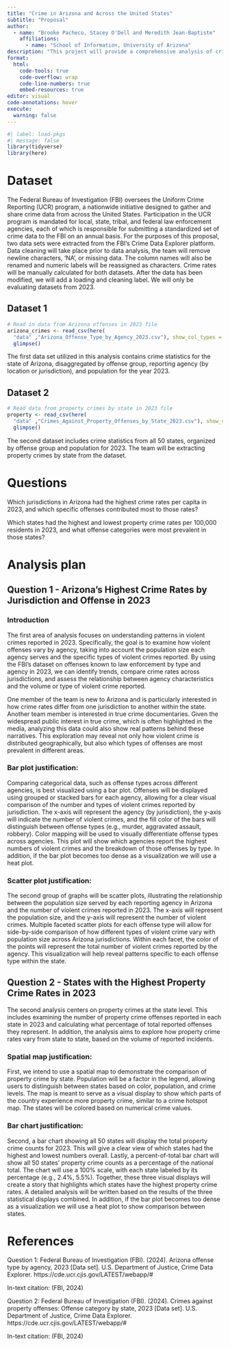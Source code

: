 ---
title: "Crime in Arizona and Across the United States"
subtitle: "Proposal"
author: 
  - name: "Brooke Pacheco, Stacey O'Dell and Meredith Jean-Baptiste"
    affiliations:
      - name: "School of Information, University of Arizona"
description: "This project will provide a comprehensive analysis of crime data in Arizona and across the United States. We will expose patterns and trends by examining various offense categories, population data, and jurisdiction-level reporting. The analysis will include visualizations to show how crime rates vary within Arizona and among different states nationwide."
format:
  html:
    code-tools: true
    code-overflow: wrap
    code-line-numbers: true
    embed-resources: true
editor: visual
code-annotations: hover
execute:
  warning: false
---

```{r}
#| label: load-pkgs
#| message: false
library(tidyverse)
library(here)
```

# Dataset

The Federal Bureau of Investigation (FBI) oversees the Uniform Crime Reporting (UCR) program, a nationwide initiative designed to gather and share crime data from across the United States. Participation in the UCR program is mandated for local, state, tribal, and federal law enforcement agencies, each of which is responsible for submitting a standardized set of crime data to the FBI on an annual basis. For the purposes of this proposal, two data sets were extracted from the FBI’s Crime Data Explorer platform. Data cleaning will take place prior to data analysis, the team will remove newline characters, 'NA', or missing data. The column names will also be renamed and numeric labels will be reassigned as characters. Crime rates will be manually calculated for both datasets. After the data has been modified, we will add a loading and cleaning label. We will only be evaluating datasets from 2023. 

## Dataset 1

```{r}
# Read in data from Arizona offenses in 2023 file
arizona_crimes <- read_csv(here(
  "data" ,"Arizona_Offense_Type_by_Agency_2023.csv"), show_col_types = FALSE) |>
  glimpse()
```

The first data set utilized in this analysis contains crime statistics for the state of Arizona, disaggregated by offense group, reporting agency (by location or jurisdiction), and population for the year 2023.

## Dataset 2

```{r}
# Read data from property crimes by state in 2023 file
property <- read_csv(here(
  "data" ,"Crimes_Against_Property_Offenses_by_State_2023.csv"), show_col_types = FALSE) |>
  glimpse()
```

The second dataset includes crime statistics from all 50 states, organized by offense group and population for 2023. The team will be extracting property crimes by state from the dataset. 

# Questions

Which jurisdictions in Arizona had the highest crime rates per capita in 2023, and which specific offenses contributed most to those rates?

Which states had the highest and lowest property crime rates per 100,000 residents in 2023, and what offense categories were most prevalent in those states?

# Analysis plan

## Question 1 - Arizona's Highest Crime Rates by Jurisdiction and Offense in 2023

### Introduction

The first area of analysis focuses on understanding patterns in violent crimes reported in 2023. Specifically, the goal is to examine how violent offenses vary by agency, taking into account the population size each agency serves and the specific types of violent crimes reported. By using the FBI's dataset on offenses known to law enforcement by type and agency in 2023, we can identify trends, compare crime rates across jurisdictions, and assess the relationship between agency characteristics and the volume or type of violent crime reported.

One member of the team is new to Arizona and is particularly interested in how crime rates differ from one jurisdiction to another within the state. Another team member is interested in true crime documentaries. Given the widespread public interest in true crime, which is often highlighted in the media, analyzing this data could also show real patterns behind these narratives. This exploration may reveal not only how violent crime is distributed geographically, but also which types of offenses are most prevalent in different areas.

### Bar plot justification:

Comparing categorical data, such as offense types across different agencies, is best visualized using a bar plot. Offenses will be displayed using grouped or stacked bars for each agency, allowing for a clear visual comparison of the number and types of violent crimes reported by jurisdiction. The x-axis will represent the agency (by jurisdiction), the y-axis will indicate the number of violent crimes, and the fill color of the bars will distinguish between offense types (e.g., murder, aggravated assault, robbery). Color mapping will be used to visually differentiate offense types across agencies. This plot will show which agencies report the highest numbers of violent crimes and the breakdown of those offenses by type. In addition, if the bar plot becomes too dense as a visualization we will use a heat plot. 

### Scatter plot justification:

The second group of graphs will be scatter plots, illustrating the relationship between the population size served by each reporting agency in Arizona and the number of violent crimes reported in 2023. The x-axis will represent the population size, and the y-axis will represent the number of violent crimes. Multiple faceted scatter plots for each offense type will allow for side-by-side comparison of how different types of violent crime vary with population size across Arizona jurisdictions. Within each facet, the color of the points will represent the total number of violent crimes reported by the agency. This visualization will help reveal patterns specific to each offense type within the state.

## Question 2 - States with the Highest Property Crime Rates in 2023

The second analysis centers on property crimes at the state level. This includes examining the number of property crime offenses reported in each state in 2023 and calculating what percentage of total reported offenses they represent. In addition, the analysis aims to explore how property crime rates vary from state to state, based on the volume of reported incidents.

### Spatial map justification:

First, we intend to use a spatial map to demonstrate the comparison of property crime by state. Population will be a factor in the legend, allowing users to distinguish between states based on color, population, and crime levels. The map is meant to serve as a visual display to show which parts of the country experience more property crime, similar to a crime hotspot map. The states will be colored based on numerical crime values.

### Bar chart justification:

Second, a bar chart showing all 50 states will display the total property crime counts for 2023. This will give a clear view of which states had the highest and lowest numbers overall. Lastly, a percent-of-total bar chart will show all 50 states’ property crime counts as a percentage of the national total. The chart will use a 100% scale, with each state labeled by its percentage (e.g., 2.4%, 5.5%). Together, these three visual displays will create a story that highlights which states have the highest property crime rates. A detailed analysis will be written based on the results of the three statistical displays combined. In addition, if the bar plot becomes too dense as a visualization we will use a heat plot to show comparison between states. 

# References

Question 1: Federal Bureau of Investigation (FBI). (2024). Arizona offense type by agency, 2023 \[Data set\]. U.S. Department of Justice, Crime Data Explorer. https://cde.ucr.cjis.gov/LATEST/webapp/#

In-text citation: (FBI, 2024)

Question 2: Federal Bureau of Investigation (FBI). (2024). Crimes against property offenses: Offense category by state, 2023 \[Data set\]. U.S. Department of Justice, Crime Data Explorer. https://cde.ucr.cjis.gov/LATEST/webapp/#

In-text citation: (FBI, 2024)
